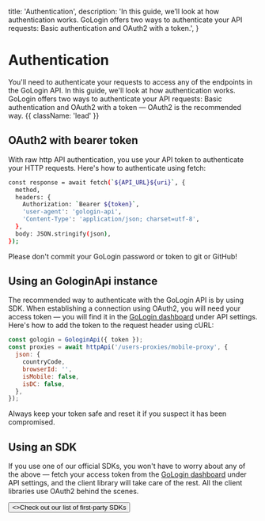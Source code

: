   title: 'Authentication',
  description:
    'In this guide, we’ll look at how authentication works. GoLogin offers two ways to authenticate your API requests: Basic authentication and OAuth2 with a token.',
}

# Authentication

You'll need to authenticate your requests to access any of the endpoints in the GoLogin API. In this guide, we'll look at how authentication works. GoLogin offers two ways to authenticate your API requests: Basic authentication and OAuth2 with a token — OAuth2 is the recommended way. {{ className: 'lead' }}

## OAuth2 with bearer token

With raw http API authentication, you use your API token to authenticate your HTTP requests. Here's how to authenticate using fetch:

```bash {{ title: 'Internal request authentication implementation' }}
const response = await fetch(`${API_URL}${uri}`, {
  method,
  headers: {
    Authorization: `Bearer ${token}`,
    'user-agent': 'gologin-api',
    'Content-Type': 'application/json; charset=utf-8',
  },
  body: JSON.stringify(json),
});
```

Please don't commit your GoLogin password or token to git or GitHub!

## Using an GologinApi instance

The recommended way to authenticate with the GoLogin API is by using SDK. 
When establishing a connection using OAuth2, you will need your access token — you will find it in the [GoLogin dashboard](https://app.gologin.com/personalArea/TokenApi) under API settings. Here's how to add the token to the request header using cURL:

```js {{ title: 'JavaScript API request example' }}
const gologin = GologinApi({ token });
const proxies = await httpApi('/users-proxies/mobile-proxy', {
  json: {
    countryCode,
    browserId: '',
    isMobile: false,
    isDC: false,
  },
});
```

Always keep your token safe and reset it if you suspect it has been compromised.

## Using an SDK

If you use one of our official SDKs, you won't have to worry about any of the above — fetch your access token from the [GoLogin dashboard](https://app.gologin.com/personalArea/TokenApi) under API settings, and the client library will take care of the rest. All the client libraries use OAuth2 behind the scenes.

<div className="not-prose">
  <Button href="/sdks" variant="text" arrow="right">
    <>Check out our list of first-party SDKs</>
  </Button>
</div>
